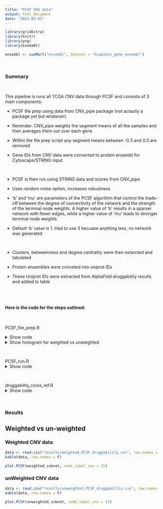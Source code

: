 ```yaml
---
title: "PCSF CNV data"
output: html_document
date: "2023-05-03"
---
```


```r
library(gridExtra)
library(knitr)
library(png)
library(biomaRt)

ensembl <- useMart("ensembl", dataset = "hsapiens_gene_ensembl")
```

<br>

### Summary

<br>

This pipeline is runs all TCGA CNV data through PCSF and consists of 3 main components:

* PCSF file prep using data from CNV_pipe package (not actaully a package yet but whatever). 

* Reminder: CNV_pipe weights the segment means of all the samples and then averages them out over each gene

* Within the file prep script any segment means between -0.3 and 0.3 are removed

* Gene IDs from CNV data were converted to protein ensembl for Cytoscape/STRING input

<br>

* PCSF is then run using STRING data and scores from CNV_pipe

* Uses random noise option, increases robustness

* 'b' and 'mu' are parameters of the PCSF algorithm that control the trade-off between the degree of connectivity of the network and the strength of the terminal node weights. A higher value of 'b' results in a sparser network with fewer edges, while a higher value of 'mu' leads to stronger terminal node weights

* Default 'b' value is 1. Had to use 3 becuase anything less, no network was generated

<br>

* Clusters, betweenness and degree centrality were then extarcted and tabulated

* Protein ensembles were conveted into uniprot IDs

* These Uniprot IDs were extracted from AlphaFold druggability results and added to table

<br>
<br>

#### Here is the code for the steps outlined:

<br>

PCSF_file_prep.R

<details>
  <summary>Show code</summary>
```r

# check BiocManager
if (!requireNamespace("BiocManager", quietly = TRUE))
  install.packages("BiocManager")

# required packages
required_packages <- c("biomaRt", "dplyr", "tidyr")

# Check if the required packages are installed, if not then install them
for (package in required_packages) {
  if (!requireNamespace(package, quietly = TRUE)) {
    BiocManager::install(package)
    library(package, character.only = TRUE)
  } else {
    library(package, character.only = TRUE)
  }
}


#ensembl <- useMart("ensembl", dataset = "hsapiens_gene_ensembl")

### create PCSF files ###

weighted_means <- read.csv("data/cnv_pipe/avg_weighted_seg_mean.csv", row.names = 1)
unweighted_means <- read.csv("data/cnv_pipe/avg_unweighted_seg_mean.csv", row.names = 1)

#hist(weighted_means$avg_seg_mean, xlim = c(1, -1))
#hist(unweighted_means$avg_seg_mean, xlim = c(1, -1))

# remove all values with seg_mean between -0.3 and 0.3
weighted_means$avg_seg_mean <- ifelse(weighted_means$avg_seg_mean > -0.3 & weighted_means$avg_seg_mean < 0.3, NA, weighted_means$avg_seg_mean)
weighted_means <- na.omit(weighted_means)

unweighted_means$avg_seg_mean <- ifelse(unweighted_means$avg_seg_mean > -0.3 & unweighted_means$avg_seg_mean < 0.3, NA, unweighted_means$avg_seg_mean)
unweighted_means <- na.omit(unweighted_means)

weighted_gene_ids <- weighted_means$gene_id
unweighted_gene_ids <- unweighted_means$gene_id

# convert to protein ensembl
weighted_protein_ens <- getBM(attributes = c("hgnc_symbol", "ensembl_peptide_id"), 
                     filters = "hgnc_symbol", 
                     values = weighted_gene_ids, 
                     mart = ensembl)

unweighted_protein_ens <- getBM(attributes = c("hgnc_symbol", "ensembl_peptide_id"), 
                              filters = "hgnc_symbol", 
                              values = unweighted_gene_ids, 
                              mart = ensembl)

# remove empty rows
weighted_ens <- subset(weighted_protein_ens, ensembl_peptide_id != "")
unweighted_ens <- subset(unweighted_protein_ens, ensembl_peptide_id != "")

# check for duplicate protein ensembles
weighted_ens <- distinct(weighted_ens)
unweighted_ens <- distinct(unweighted_ens)

# merge back with original data
weighted_ens_means <- merge(weighted_means, weighted_ens, by.x = "gene_id", by.y = "hgnc_symbol")
unweighted_ens_means <- merge(unweighted_means, unweighted_ens, by.x = "gene_id", by.y = "hgnc_symbol")

# reorder columns
weighted_ens_means <- weighted_ens_means[, c("gene_id", "ensembl_peptide_id", "avg_seg_mean")]
unweighted_ens_means <- unweighted_ens_means[, c("gene_id", "ensembl_peptide_id", "avg_seg_mean")]

# create score files
weighted_data <- subset(weighted_ens_means, select = c("ensembl_peptide_id", "avg_seg_mean"))
unweighted_data <- subset(unweighted_ens_means, select = c("ensembl_peptide_id", "avg_seg_mean"))

#write.csv(weighted_data, "data/weighted_pcsf_score.csv")
#write.csv(unweighted_data, "data/unweighted_pcsf_score.csv")


## create ensemble protein list for cytoscape
write.table(weighted_ens_means$ensembl_peptide_id, "data/cytoscape_stuff/weighted_proteins.txt", row.names = F, col.names = F, quote = F)
write.table(unweighted_ens_means$ensembl_peptide_id, "data/cytoscape_stuff/unweighted_proteins.txt", row.names = F, col.names = F, quote = F)

## format cytoscape output
# weighted PPI list
string_data <- read.table("data/cytoscape_stuff/STRING network weighted edge.csv", header = T, sep = ",", stringsAsFactors = F)
ppi_list <- subset(string_data, select = c("name", "stringdb..score"))
ppi_list <- ppi_list %>% 
  separate(name, sep = " ", into = c("node_1", "del", "node_2"))
ppi_list <- subset(ppi_list, select = c("node_1", "node_2", "stringdb..score"))
ppi_list$node_1 <- gsub(".*.\\.", "", ppi_list$node_1)
ppi_list$node_2 <- gsub(".*.\\.", "", ppi_list$node_2)

#write.csv(ppi_list, "data/weighted_string_data.csv")

# unweighted PPI list
string_data <- read.table("data/cytoscape_stuff/STRING network unweighted edge.csv", header = T, sep = ",", stringsAsFactors = F)
ppi_list <- subset(string_data, select = c("name", "stringdb..score"))
ppi_list <- ppi_list %>% 
  separate(name, sep = " ", into = c("node_1", "del", "node_2"))
ppi_list <- subset(ppi_list, select = c("node_1", "node_2", "stringdb..score"))
ppi_list$node_1 <- gsub(".*.\\.", "", ppi_list$node_1)
ppi_list$node_2 <- gsub(".*.\\.", "", ppi_list$node_2)

#write.csv(ppi_list, "data/unweighted_string_data.csv")
```
</details>

<details>
  <summary>Show histogram for weighted vs unweighted</summary>
```r
weighted_means <- read.csv("data/cnv_pipe/avg_weighted_seg_mean.csv", row.names = 1)
unweighted_means <- read.csv("data/cnv_pipe/avg_unweighted_seg_mean.csv", row.names = 1)

hist(weighted_means$avg_seg_mean, xlim = c(1, -1))
hist(unweighted_means$avg_seg_mean, xlim = c(1, -1))
```
</details>

<br>

PCSF_run.R
<details>
  <summary>Show code</summary>
```r
#devtools::install_github("IOR-Bioinformatics/PCSF", dependencies=TRUE, type="source", force=TRUE)

# check BiocManager
if (!requireNamespace("BiocManager", quietly = TRUE))
  install.packages("BiocManager")

# Check if the required packages are installed, if not then install them
if (!requireNamespace(package, quietly = TRUE)) {
    BiocManager::install("biomaRt")
}

library(PCSF)
library(biomaRt)

#dir.create("results")

#ensembl <- useMart("ensembl", dataset = "hsapiens_gene_ensembl")

# set seed for reproducability
set.seed(69)

# read in STRING data
weighted_string_data <- read.csv("data/weighted_string_data.csv", row.names = 1)
unweighted_string_data <- read.csv("data/unweighted_string_data.csv", row.names = 1)

# construct interactome
weighted_ppi <- construct_interactome(weighted_string_data)
unweighted_ppi <- construct_interactome(unweighted_string_data)

# read in seg mean data
weighted_data <- read.csv("data/weighted_pcsf_score.csv", row.names = 1)
unweighted_data <- read.csv("data/unweighted_pcsf_score.csv", row.names = 1)

# set terminals
weighted_terminals <- setNames(as.numeric(weighted_data$avg_seg_mean), weighted_data$ensembl_peptide_id)
unweighted_terminals <- setNames(as.numeric(unweighted_data$avg_seg_mean), unweighted_data$ensembl_peptide_id)

# run PCSF with random noise
weighted_subnet <- PCSF_rand(weighted_ppi, weighted_terminals, n = 50, r = 0.1, w = 2, b = 3, mu = 0.0005)
#plot.PCSF(weighted_subnet, node_label_cex = 15)

unweighted_subnet <- PCSF_rand(unweighted_ppi, unweighted_terminals, n = 10, r = 0.1, w = 2, b = 3, mu = 0.0005)
#plot.PCSF(unweighted_subnet, node_label_cex = 15)

# extract cluster data
weighted_clust <- clusters(weighted_subnet)
weighted_df <- data.frame(ensembl_peptide_id = names(weighted_clust$membership), cluster = factor(weighted_clust$membership))

# Calculate betweenness and centrality scores
weighted_betweenness <- betweenness(weighted_subnet) # number of shortest paths through node. number of times node acts as a bridge to other nodes
weighted_centrality <- degree(weighted_subnet) # how many connections each protein has

# Add betweenness and centrality scores to the cluster data frame
weighted_df$betweenness <- weighted_betweenness[as.character(weighted_df$ensembl_peptide_id)]
weighted_df$degree_centrality <- weighted_centrality[as.character(weighted_df$ensembl_peptide_id)]

# convert betweeness and centrality scores to integers
weighted_df$betweenness <- as.integer(weighted_df$betweenness)
weighted_df$degree_centrality <- as.integer(weighted_df$degree_centrality)

# format row names
rownames(weighted_df) <- 1:nrow(weighted_df)

# add a uniprot id column
weighted_uniprots <- getBM(attributes = c("ensembl_peptide_id", "uniprotswissprot"), 
                              filters = "ensembl_peptide_id", 
                              values = weighted_df$ensembl_peptide_id, 
                              mart = ensembl)

weighted_df <- merge(weighted_df, weighted_uniprots, by.x = "ensembl_peptide_id")

# format columns
weighted_df <- weighted_df[, c("ensembl_peptide_id", "uniprotswissprot", "cluster", "betweenness","degree_centrality")]
colnames(weighted_df)[2] <- "uniprot_id"

# sort by cluster number
weighted_df <- weighted_df[order(weighted_df$cluster), ]

# save to results dir
#write.csv(weighted_df, "results/weighted_pcsf_results.csv", row.names = F)

# repeat for unweighted data
unweighted_clust <- clusters(unweighted_subnet)
unweighted_df <- data.frame(ensembl_peptide_id = names(unweighted_clust$membership), cluster = factor(unweighted_clust$membership))
unweighted_betweenness <- betweenness(unweighted_subnet) 
unweighted_centrality <- degree(unweighted_subnet) 
unweighted_df$betweenness <- unweighted_betweenness[as.character(unweighted_df$ensembl_peptide_id)]
unweighted_df$degree_centrality <- unweighted_centrality[as.character(unweighted_df$ensembl_peptide_id)]
unweighted_df$betweenness <- as.integer(unweighted_df$betweenness)
unweighted_df$degree_centrality <- as.integer(unweighted_df$degree_centrality)

rownames(unweighted_df) <- 1:nrow(unweighted_df)
unweighted_uniprots <- getBM(attributes = c("ensembl_peptide_id", "uniprotswissprot"), 
                           filters = "ensembl_peptide_id", 
                           values = unweighted_df$ensembl_peptide_id, 
                           mart = ensembl)
unweighted_df <- merge(unweighted_df, unweighted_uniprots, by.x = "ensembl_peptide_id")
unweighted_df <- unweighted_df[, c("ensembl_peptide_id", "uniprotswissprot", "cluster", "betweenness","degree_centrality")]
colnames(unweighted_df)[2] <- "uniprot_id"
unweighted_df <- unweighted_df[order(unweighted_df$cluster), ]

#write.csv(unweighted_df, "results/unweighted_pcsf_results.csv", row.names = F)
```
</details>

<br>

druggability_cross_ref.R
<details>
  <summary>Show code</summary>
```r
# read in data
af_drugability <- read.csv("data/druggability/fpocket_druggability.csv")
weighted_pcsf <- read.csv("results/weighted_pcsf_results.csv")
unweighted_pcsf <- read.csv("results/unweighted_pcsf_results.csv")

# merge AF data with PCSF data by uniprot ID
weighted_pcsf_master <- merge(weighted_pcsf, af_drugability, by.x = "uniprot_id")
weighted_pcsf_master <- subset(weighted_pcsf_master, select = c("ensembl_peptide_id", "uniprot_id", "cluster", "betweenness", 
                                                                "degree_centrality", "pocket", "druggability", "num_drug_pockets"))
weighted_pcsf_master <- weighted_pcsf_master[order(-weighted_pcsf_master$druggability), ]

#write.csv(weighted_pcsf_master, "results/weighted_PCSF_druggability.csv")

# repeat for unweighted
unweighted_pcsf_master <- merge(unweighted_pcsf, af_drugability, by.x = "uniprot_id")
unweighted_pcsf_master <- subset(unweighted_pcsf_master, select = c("ensembl_peptide_id", "uniprot_id", "cluster", "betweenness", 
                                                                "degree_centrality", "pocket", "druggability", "num_drug_pockets"))
unweighted_pcsf_master <- unweighted_pcsf_master[order(-unweighted_pcsf_master$druggability), ]

#write.csv(unweighted_pcsf_master, "results/unweighted_PCSF_druggability.csv")
```
</details>

<br>

### Results

## Weighted vs un-weighted {.tabset .tabset-fade .tabset-pills}

### Weighted CNV data
```r
data <- read.csv("results/weighted_PCSF_druggability.csv", row.names = 1)
kable(data, row.names = F)
```

```r
plot.PCSF(weighted_subnet, node_label_cex = 15)
```


### unWeighted CNV data
```r
data <- read.csv("results/unweighted_PCSF_druggability.csv", row.names = 1)
kable(data, row.names = F)
```

```r
plot.PCSF(unweighted_subnet, node_label_cex = 15)
```



